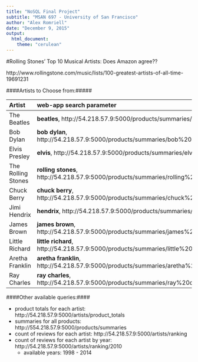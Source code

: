 ```yaml
---
title: "NoSQL Final Project"
subtitle: "MSAN 697 - University of San Francisco"
author: "Alex Romriell"
date: "December 9, 2015"
output: 
  html_document:
    theme: "cerulean"
---
```

#Rolling Stones' Top 10 Musical Artists: Does Amazon agree??

http://www.rollingstone.com/music/lists/100-greatest-artists-of-all-time-19691231

####Artists to Choose from:#####

-------------------------------------------------------------------------------------------------
Artist             web-app search 
                   parameter
------------------ ------------------------------------------------------------------------------
The Beatles        **beatles**,  http://54.218.57.9:5000/products/summaries/beatles

Bob Dylan          **bob dylan**,  http://54.218.57.9:5000/products/summaries/bob%20dylan

Elvis Presley      **elvis**,  http://54.218.57.9:5000/products/summaries/elvis

The Rolling Stones **rolling stones**,  http://54.218.57.9:5000/products/summaries/rolling%20stones

Chuck Berry        **chuck berry**,  http://54.218.57.9:5000/products/summaries/chuck%20berry

Jimi Hendrix       **hendrix**,  http://54.218.57.9:5000/products/summaries/hendrix

James Brown        **james brown**,  http://54.218.57.9:5000/products/summaries/james%20brown

Little Richard     **little richard**,  http://54.218.57.9:5000/products/summaries/little%20richard

Aretha Franklin    **aretha franklin**,  http://54.218.57.9:5000/products/summaries/aretha%20franklin

Ray Charles        **ray charles**,  http://54.218.57.9:5000/products/summaries/ray%20charles

-------------------------------------------------------------------------------------------------

####Other available queries:####

- product totals for each artist:  http://54.218.57.9:5000/artists/product_totals
- summaries for all products:  http://554.218.57.9:5000/products/summaries
- count of reviews for each artist:  http://54.218.57.9:5000/artists/ranking
- count of reviews for each artist by year:  http://54.218.57.9:5000/artists/ranking/2010
    - available years: 1998 - 2014

